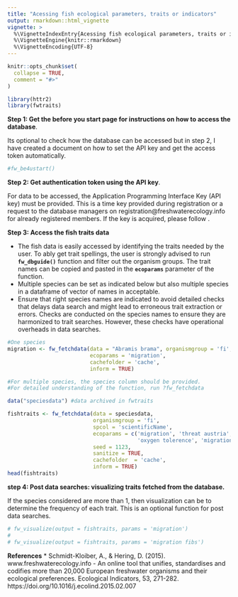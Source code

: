 ```yaml
---
title: "Acessing fish ecological parameters, traits or indicators"
output: rmarkdown::html_vignette
vignette: >
  %\VignetteIndexEntry{Acessing fish ecological parameters, traits or indicators}
  %\VignetteEngine{knitr::rmarkdown}
  %\VignetteEncoding{UTF-8}
---
```


```r
knitr::opts_chunk$set(
  collapse = TRUE,
  comment = "#>"
)
```

```r
library(httr2)
library(fwtraits)
```

**Step 1: Get the before you start page for instructions on how to access the database**.

Its optional to check how the database can be accessed but in step 2, I have created a document on how to set the API key and get the access token automatically.

```r
#fw_be4ustart()
```

**Step 2: Get authentication token using the API key**.

For data to be accessed, the Application Programming Interface Key (API key) must be provided. This is a time key provided during registration or a request to the database managers on registration@freshwaterecology.info for already registered members.
If the key is acquired, please follow  \code{\link{How to handle the API key in public and private codes.}}.



**Step 3: Access the fish traits data**

* The fish data is easily accessed by identifying the traits needed by the user. To ably get trait spellings, the user is strongly advised to run **`fw_dbguide()`** function and filter out the organism groups. The trait names can be copied and pasted in the **`ecoparams`** parameter of the function.
* Multiple species can be set as indicated below but also multiple species in a dataframe of vector of names in acceptable.
* Ensure that right species names are indicated to avoid detailed checks that delays data search and might lead to erroneous trait extraction or errors. Checks are conducted on the species names to ensure they are harmonized to trait searches. However, these checks have operational overheads in data searches.

```r

#One species 
migration <- fw_fetchdata(data = "Abramis brama", organismgroup = 'fi',
                          ecoparams = 'migration',
                          cachefolder = 'cache',
                          inform = TRUE)

#For multiple species, the species column should be provided.
#For detailed understanding of the function, run ?fw_fetchdata

data("speciesdata") #data archived in fwtraits

fishtraits <- fw_fetchdata(data = speciesdata, 
                           organismgroup = 'fi',
                           spcol = 'scientificName', 
                           ecoparams = c('migration', 'threat austria',
                                         'oxygen tolerence', 'migration fibs'),
                           seed = 1123,
                           sanitize = TRUE,
                           cachefolder  = 'cache',
                           inform = TRUE)
head(fishtraits)

```

**step 4: Post data searches: visualizing traits fetched from the database.**

If the species considered are more than 1, then visualization can be to determine the frequency of each trait. This is an optional function for post data searches.

```r

# fw_visualize(output = fishtraits, params = 'migration')
# 
# fw_visualize(output = fishtraits, params = 'migration fibs')

```


**References**
* Schmidt-Kloiber, A., & Hering, D. (2015). www.freshwaterecology.info - An online tool that unifies, standardises and codifies more than 20,000 European freshwater organisms and their ecological preferences. Ecological Indicators, 53, 271-282. https://doi.org/10.1016/j.ecolind.2015.02.007





